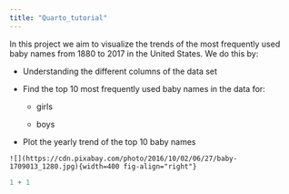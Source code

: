 ```yaml
---
title: "Quarto_tutorial"
---
```


In this project we aim to visualize the trends of the most frequently used baby names from 1880 to 2017 in the United States. We do this by:

-   Understanding the different columns of the data set

-   Find the top 10 most frequently used baby names in the data for:

    -   girls

    -   boys

-   Plot the yearly trend of the top 10 baby names

```         
![](https://cdn.pixabay.com/photo/2016/10/02/06/27/baby-1709013_1280.jpg){width=400 fig-align="right"}
```

```r
1 + 1
```
